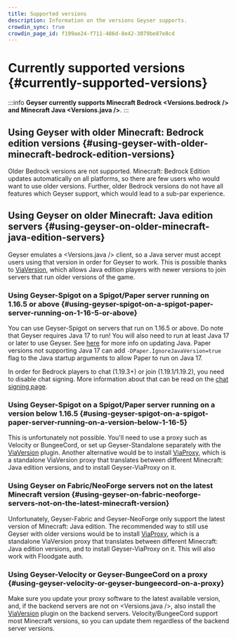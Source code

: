 ```yaml
---
title: Supported versions
description: Information on the versions Geyser supports.
crowdin_sync: true
crowdin_page_id: f199ae24-f711-486d-8e42-3079be87e8cd
---
```



# Currently supported versions \{#currently-supported-versions}

:::info
**Geyser currently supports Minecraft Bedrock <Versions.bedrock /> and Minecraft Java <Versions.java />**.
:::

## Using Geyser with older Minecraft: Bedrock edition versions \{#using-geyser-with-older-minecraft-bedrock-edition-versions}

Older Bedrock versions are not supported. Minecraft: Bedrock Edition updates automatically on all platforms, so there are few users who would
want to use older versions. Further, older Bedrock versions do not have all features which Geyser support, which would lead to a sub-par experience.

## Using Geyser on older Minecraft: Java edition servers \{#using-geyser-on-older-minecraft-java-edition-servers}

Geyser emulates a <Versions.java /> client, so a Java server must accept users using that version in order for Geyser to work.
This is possible thanks to [ViaVersion](https://viaversion.com/), which allows Java edition players with newer versions to join servers
that run older versions of the game.

### Using Geyser-Spigot on a Spigot/Paper server running on 1.16.5 or above \{#using-geyser-spigot-on-a-spigot-paper-server-running-on-1-16-5-or-above}

You can use Geyser-Spigot on servers that run on 1.16.5 or above. Do note that Geyser requires Java 17 to run! You will also need to run at least Java 17 or later to use Geyser. See [here](https://docs.papermc.io/misc/java-install) for more info on updating Java. Paper versions not supporting Java 17 can add `-DPaper.IgnoreJavaVersion=true` flag to the Java startup arguments to allow Paper to run on Java 17.

In order for Bedrock players to chat (1.19.3+) or join (1.19.1/1.19.2), you need to disable chat signing. More information about that can be read on the [chat signing page](/wiki/geyser/secure-chat).

### Using Geyser-Spigot on a Spigot/Paper server running on a version below 1.16.5 \{#using-geyser-spigot-on-a-spigot-paper-server-running-on-a-version-below-1-16-5}

This is unfortunately not possible. You'll need to use a proxy such as Velocity or BungeeCord, or set up Geyser-Standalone separately with the [ViaVersion](https://github.com/ViaVersion/ViaVersion) plugin. Another alternative would be to install [ViaProxy](https://github.com/ViaVersion/ViaProxy), which is a standalone ViaVersion proxy that
translates between different Minecraft: Java edition versions, and to install Geyser-ViaProxy on it.

### Using Geyser on Fabric/NeoForge servers not on the latest Minecraft version \{#using-geyser-on-fabric-neoforge-servers-not-on-the-latest-minecraft-version}

Unfortunately, Geyser-Fabric and Geyser-NeoForge only support the latest version of Minecraft: Java edition. The recommended way to still use
Geyser with older versions would be to install [ViaProxy](https://github.com/ViaVersion/ViaProxy), which is a standalone ViaVersion proxy that
translates between different Minecraft: Java edition versions, and to install Geyser-ViaProxy on it. This will also work with Floodgate auth.

### Using Geyser-Velocity or Geyser-BungeeCord on a proxy \{#using-geyser-velocity-or-geyser-bungeecord-on-a-proxy}

Make sure you update your proxy software to the latest available version, and, if the backend servers are not on <Versions.java />, also install the [ViaVersion](https://github.com/ViaVersion/ViaVersion) plugin on the backend servers. Velocity/BungeeCord support most Minecraft versions, so you can update them regardless of the backend server versions.
